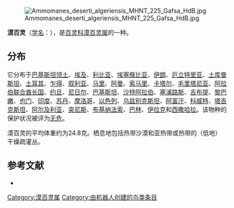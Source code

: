 {{Speciesbox
| name = 漠百灵
| image = Steinlerche.jpg
| status = LC | status_ref = <ref name=iucn>{{IUCN|id=22717254 |title=''Ammomanes deserti'' |assessor=BirdLife International |assessor-link=BirdLife International |version=2013.2 |year=2012 |accessdate= 2013-11-26}}</ref>| status_system = IUCN3.1
| genus = Ammomanes
| species = deserti
| authority = [[辛里奇·利希滕斯坦|Lichtenstein]], 1823
| range_map = Ammomanes deserti distribution map.png
| range_map_caption = 分布
}}
[[File:Ammomanes_deserti_algeriensis_MHNT_225_Gafsa_HdB.jpg|thumb]]

'''漠百灵'''（[[学名|学名]]：{{lang|la|''Ammomanes deserti''}}），是[[百灵科|百灵科]][[漠百灵属|漠百灵属]]的一种。

==分布==
它分布于[[巴基斯坦领土|巴基斯坦领土]]、[[埃及|埃及]]、[[利比亚|利比亚]]、[[埃塞俄比亚|埃塞俄比亚]]、[[伊朗|伊朗]]、[[厄立特里亚|厄立特里亚]]、[[土库曼斯坦|土库曼斯坦]]、[[土耳其|土耳其]]、[[乍得|乍得]]、[[叙利亚|叙利亚]]、[[马里|马里]]、[[阿曼|阿曼]]、[[索马里|索马里]]、[[卡塔尔|卡塔尔]]、[[毛里塔尼亚|毛里塔尼亚]]、[[阿拉伯联合酋长国|阿拉伯联合酋长国]]、[[约旦|约旦]]、[[尼日尔|尼日尔]]、[[巴基斯坦|巴基斯坦]]、[[沙特阿拉伯|沙特阿拉伯]]、[[塞浦路斯|塞浦路斯]]、[[吉布提|吉布提]]、[[黎巴嫩|黎巴嫩]]、[[也门|也门]]、[[印度|印度]]、[[苏丹|苏丹]]、[[摩洛哥|摩洛哥]]、[[以色列|以色列]]、[[乌兹别克斯坦|乌兹别克斯坦]]、[[阿富汗|阿富汗]]、[[科威特|科威特]]、[[塔吉克斯坦|塔吉克斯坦]]、[[阿尔及利亚|阿尔及利亚]]、[[突尼斯|突尼斯]]、[[布基纳法索|布基纳法索]]、[[巴林|巴林]]、[[伊拉克|伊拉克]]和[[西撒哈拉|西撒哈拉]]。该物种的保护状况被评为[[无危|无危]]。

漠百灵的平均体重约为24.8克。栖息地包括热带沙漠和亚热带或热带的（低地）干燥疏灌丛。

== 参考文献 ==
{{commons category|Ammomanes deserti}}
{{reflist}}
*{{cite web|url=http://www.birdlife.org/datazone/speciesfactsheet.php?id=8140&m=0|title=Ammomanes deserti|publisher=[[国际鸟盟|BirdLife.org]]|accessdate=2011-06-27|archive-date=2016-03-04|archive-url=https://web.archive.org/web/20160304230452/http://www.birdlife.org/datazone/speciesfactsheet.php?id=8140&m=0|dead-url=no}}
{{Taxonbar|from=Q890990}}

[[Category:漠百灵属|Category:漠百灵属]]
[[Category:由机器人创建的鸟类条目|Category:由机器人创建的鸟类条目]]
